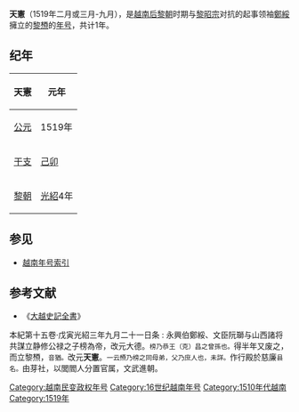 {{Eranamebox|年号=天憲
|起讫时间= 1519年
|政权= 
|帝王=[[黎槱|黎槱]]
|历时= 1年
|timeline=
|说明=
}}
'''天憲'''（1519年二月或三月-九月），是[[越南|越南]][[后黎朝|后黎朝]]时期与[[黎昭宗|黎昭宗]]对抗的起事领袖[[鄭綏|鄭綏]]擁立的[[黎槱|黎槱]]的[[年号|年号]]，共计1年。

==纪年==

{| class="wikitable"  style="text-align:center"
!天憲||元年
|-
|[[公元|公元]]||1519年
|-
|[[干支|干支]]||[[己卯|己卯]]
|-
|[[黎朝|黎朝]]||[[光紹|光紹]]4年
|}    

==参见==
*[[越南年号索引|越南年号索引]]

==参考文献==
*《[[大越史記全書|大越史記全書]]》
;本紀第十五卷·戊寅光紹三年九月二十一日条 : 永興伯鄭綏、文臣阮瑡与山西諸将共謀立静修公禄之子榜為帝，改元大德。<small>榜乃恭王（克）昌之曾孫也。</small>得半年又废之，而立黎槱，<small>音猶。</small>改元'''天憲'''。<small>一云槱乃榜之同母弟，父乃庶人也，未詳。</small>作行殿於慈廉<small>县名。</small>由芽社，以閭閻人分置官属，文武進朝。
{{越南年號}}
[[Category:越南民变政权年号|Category:越南民变政权年号]]
[[Category:16世纪越南年号|Category:16世纪越南年号]]
[[Category:1510年代越南|Category:1510年代越南]]
[[Category:1519年|Category:1519年]]
